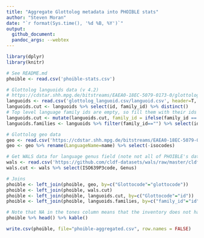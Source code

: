 ```yaml
---
title: "Aggregate Glottolog metadata into PHOIBLE stats"
author: "Steven Moran"
date: "`r format(Sys.time(), '%d %B, %Y')`"
output:
  github_document:
  pandoc_args: --webtex
---
```


```r
library(dplyr)
library(knitr)
```

```r
# See README.md
phoible <- read.csv('phoible-stats.csv')
```

```r
# Glottolog languoids data (v 4.2)
# https://cdstar.shh.mpg.de/bitstreams/EAEA0-18EC-5079-0173-0/glottolog_languoid.csv.zip
languoids <- read.csv('glottolog_languoid.csv/languoid.csv', header=T, stringsAsFactors=F)
languoids.cut <- languoids %>% select(id, family_id) %>% distinct()
# Top level language family ids are empty, so fill them with their ids
languoids.cut <- mutate(languoids.cut, family_id = ifelse(family_id == "", id, family_id))
languoids.families <- languoids %>% filter(family_id=="") %>% select(id, name) %>% rename(FamilyName=name)

# Glottolog geo data
geo <- read.csv('https://cdstar.shh.mpg.de/bitstreams/EAEA0-18EC-5079-0173-0/languages_and_dialects_geo.csv')
geo <- geo %>% rename(LanguageName=name) %>% select(-isocodes)
```

```r
# Get WALS data for language genus field (note not all of PHOIBLE's data points are represented in WALS)
wals <- read.csv('https://github.com/cldf-datasets/wals/raw/master/cldf/languages.csv')
wals.cut <- wals %>% select(ISO639P3code, Genus)
```

```r
# Joins
phoible <- left_join(phoible, geo, by=c("Glottocode"="glottocode"))
phoible <- left_join(phoible, wals.cut)
phoible <- left_join(phoible, languoids.cut, by=c("Glottocode"="id"))
phoible <- left_join(phoible, languoids.families, by=c("family_id"="id"))
```

```r
# Note that NA in the tones column means that the inventory does not have information about tone (e.g. UPSID inventories).
phoible %>% head() %>% kable()
```

```r
write.csv(phoible, file="phoible-aggregated.csv", row.names = FALSE)
```